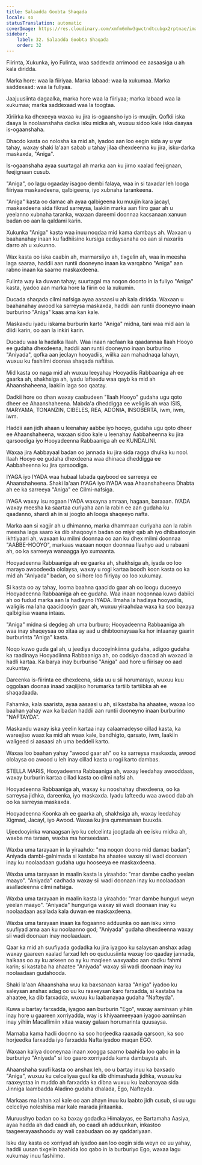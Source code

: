 ```yaml
---
title: Salaadda Goobta Shaqada
locale: so
statusTranslation: automatic
coverImage: https://res.cloudinary.com/xmfm6mhw3gwctndtcubgx2rptnae/image/upload/v1740468922/small_cover_tratado_de_psicologia_revolucionaria_a4c0dca4e0.webp
sidebar:
    label: 32. Salaadda Goobta Shaqada
    order: 32
---
```

Fiirinta, Xukunka, iyo Fulinta, waa saddexda arrimood ee aasaasiga u ah kala diridda.

Marka hore: waa la fiiriyaa. Marka labaad: waa la xukumaa. Marka saddexaad: waa la fuliyaa.

Jaajuusiinta dagaalka, marka hore waa la fiiriyaa; marka labaad waa la xukumaa; marka saddexaad waa la toogtaa.

Xiriirka ka dhexeeya waxaa ku jira is-ogaansho iyo is-muujin. Qofkii iska daaya la noolaanshaha dadka isku midka ah, wuxuu sidoo kale iska daayaa is-ogaanshaha.

Dhacdo kasta oo nolosha ka mid ah, iyadoo aan loo eegin sida ay u yar tahay, waxay shaki la'aan sabab u tahay jilaa dhexdeenna ku jira, isku-darka maskaxda, "Aniga".

Is-ogaanshaha ayaa suurtagal ah marka aan ku jirno xaalad feejignaan, feejignaan cusub.

"Aniga", oo lagu ogaaday isagoo dembi falaya, waa in si taxadar leh looga fiiriyaa maskaxdeena, qalbigeena, iyo xubnaha tarankeena.

"Aniga" kasta oo damac ah ayaa qalbigeena ku muujin kara jacayl, maskaxdeena sida fikrad sarreysa, laakiin marka aan fiiro gaar ah u yeelanno xubnaha taranka, waxaan dareemi doonnaa kacsanaan xanuun badan oo aan la qaldami karin.

Xukunka "Aniga" kasta waa inuu noqdaa mid kama dambays ah. Waxaan u baahanahay inaan ku fadhiisino kursiga eedaysanaha oo aan si naxariis darro ah u xukunno.

Wax kasta oo iska caabin ah, marmarsiiyo ah, tixgelin ah, waa in meesha laga saaraa, haddii aan runtii dooneyno inaan ka warqabno "Aniga" aan rabno inaan ka saarno maskaxdeena.

Fulinta way ka duwan tahay; suurtagal ma noqon doonto in la fuliyo "Aniga" kasta, iyadoo aan marka hore la fiirin oo la xukumin.

Ducada shaqada cilmi nafsiga ayaa aasaasi u ah kala diridda. Waxaan u baahanahay awood ka sarreysa maskaxda, haddii aan runtii dooneyno inaan burburino "Aniga" kaas ama kan kale.

Maskaxdu iyadu iskama burburin karto "Aniga" midna, tani waa mid aan la diidi karin, oo aan la inkiri karin.

Ducadu waa la hadalka Ilaah. Waa inaan racfaan ka qaadannaa Ilaah Hooyo ee gudaha dhexdeena, haddii aan runtii dooneyno inaan burburino "Aniyada", qofka aan jeclayn hooyadiis, wiilka aan mahadnaqa lahayn, wuxuu ku fashilmi doonaa shaqada naftiisa.

Mid kasta oo naga mid ah wuxuu leeyahay Hooyadiis Rabbaaniga ah ee gaarka ah, shakhsiga ah, iyadu lafteedu waa qayb ka mid ah Ahaanshaheena, laakiin laga soo qaatay.

Dadkii hore oo dhan waxay caabudeen "Ilaah Hooyo" gudaha ugu qoto dheer ee Ahaanshaheena. Mabda'a dheddigga ee weligiis ah waa ISIS, MARYAMA, TONANZIN, CIBELES, REA, ADONIA, INSOBERTA, iwm, iwm, iwm.

Haddii aan jidh ahaan u leenahay aabbe iyo hooyo, gudaha ugu qoto dheer ee Ahaanshaheena, waxaan sidoo kale u leenahay Aabbaheenna ku jira qarsoodiga iyo Hooyadeenna Rabbaaniga ah ee KUNDALINI.

Waxaa jira Aabbayaal badan oo jannada ku jira sida ragga dhulka ku nool. Ilaah Hooyo ee gudaha dhexdeena waa dhinaca dheddigga ee Aabbaheenna ku jira qarsoodiga.

IYAGA iyo IYADA waa hubaal labada qaybood ee sarreeya ee Ahaanshaheena. Shaki la'aan IYAGA iyo IYADA waa Ahaanshaheena Dhabta ah ee ka sarreeya "Aniga" ee Cilmi-nafsiga.

IYAGA waxay isu rogaan IYADA waxayna amraan, hagaan, baraaan. IYADA waxay meesha ka saartaa curiyaha aan la rabin ee aan gudaha ku qaadanno, shardi ah in si joogto ah looga shaqeeyo nafta.

Marka aan si xagjir ah u dhimanno, marka dhammaan curiyaha aan la rabin meesha laga saaro ka dib shaqooyin badan oo miyir qab ah iyo dhibaatooyin ikhtiyaari ah, waxaan ku milmi doonnaa oo aan ku dhex milmi doonnaa "AABBE-HOOYO", markaas waxaan noqon doonnaa Ilaahyo aad u rabaani ah, oo ka sarreeya wanaagga iyo xumaanta.

Hooyadeenna Rabbaaniga ah ee gaarka ah, shakhsiga ah, iyada oo loo marayo awoodeeda ololaysa, waxay u rogi kartaa boodh koon kasta oo ka mid ah "Aniyada" badan, oo si hore loo fiiriyay oo loo xukumay.

Si kasta oo ay tahay, looma baahna qaacido gaar ah oo loogu duceeyo Hooyadeenna Rabbaaniga ah ee gudaha. Waa inaan noqonnaa kuwo dabiici ah oo fudud marka aan la hadlayno IYADA. Ilmaha la hadlaya hooyadiis, waligiis ma laha qaacidooyin gaar ah, wuxuu yiraahdaa waxa ka soo baxaya qalbigiisa waana intaas.

"Aniga" midna si degdeg ah uma burburo; Hooyadeenna Rabbaaniga ah waa inay shaqeysaa oo xitaa ay aad u dhibtoonaysaa ka hor intaanay gaarin burburinta "Aniga" kasta.

Noqo kuwo guda gal ah, u jeediya ducooyinkiinna gudaha, adigoo gudaha ka raadinaya Hooyadiinna Rabbaaniga ah, oo codsiyo daacad ah waxaad la hadli kartaa. Ka barya inay burburiso "Aniga" aad hore u fiirisay oo aad xukuntay.

Dareenka is-fiirinta ee dhexdeena, sida uu u sii horumarayo, wuxuu kuu oggolaan doonaa inaad xaqiijiso horumarka tartiib tartiibka ah ee shaqadaada.

Fahamka, kala saarista, ayaa aasaasi u ah, si kastaba ha ahaatee, waxaa loo baahan yahay wax ka badan haddii aan runtii dooneyno inaan burburino "NAFTAYDA".

Maskaxdu waxay iska yeelin kartaa inay calaamadeyso cillad kasta, ka wareejiso waax ka mid ah waax kale, bandhigto, qarsato, iwm, laakiin waligeed si aasaasi ah uma beddeli karto.

Waxaa loo baahan yahay "awood gaar ah" oo ka sarreysa maskaxda, awood ololaysa oo awood u leh inay cillad kasta u rogi karto dambas.

STELLA MARIS, Hooyadeenna Rabbaaniga ah, waxay leedahay awooddaas, waxay burburin kartaa cillad kasta oo cilmi nafsi ah.

Hooyadeenna Rabbaaniga ah, waxay ku nooshahay dhexdeena, oo ka sarreysa jidhka, dareenka, iyo maskaxda. Iyadu lafteedu waa awood dab ah oo ka sarreysa maskaxda.

Hooyadeenna Koonka ah ee gaarka ah, shakhsiga ah, waxay leedahay Xigmad, Jacayl, iyo Awood. Waxaa ku jira qummanaan buuxda.

Ujeedooyinka wanaagsan iyo ku celcelinta joogtada ah ee isku midka ah, waxba ma taraan, waxba ma horseedaan.

Waxba uma tarayaan in la yiraahdo: "ma noqon doono mid damac badan"; Aniyada dambi-galnimada si kastaba ha ahaatee waxay sii wadi doonaan inay ku noolaadaan gudaha ugu hooseeya ee maskaxdeena.

Waxba uma tarayaan in maalin kasta la yiraahdo: "mar dambe cadho yeelan maayo". "Aniyada" cadhada waxay sii wadi doonaan inay ku noolaadaan asalladeenna cilmi nafsiga.

Waxba uma tarayaan in maalin kasta la yiraahdo: "mar dambe hunguri weyn yeelan maayo". "Aniyada" hunguriga waxay sii wadi doonaan inay ku noolaadaan asallada kala duwan ee maskaxdeena.

Waxba uma tarayaan inaan ka fogaanno adduunka oo aan isku xirno suufiyad ama aan ku noolaanno god; "Aniyada" gudaha dhexdeenna waxay sii wadi doonaan inay noolaadaan.

Qaar ka mid ah suufiyada godadka ku jira iyagoo ku salaysan anshax adag waxay gaareen xaalad farxad leh oo quduusiinta waxay loo qaaday jannada, halkaas oo ay ku arkeen oo ay ku maqleen waxyaabo aan dadku fahmi karin; si kastaba ha ahaatee "Aniyada" waxay sii wadi doonaan inay ku noolaadaan gudahooda.

Shaki la'aan Ahaanshaha wuu ka baxsanaan karaa "Aniga" iyadoo ku saleysan anshax adag oo uu ku raaxeysan karo farxadda, si kastaba ha ahaatee, ka dib farxadda, wuxuu ku laabanayaa gudaha "Nafteyda".

Kuwa u bartay farxadda, iyagoo aan burburin "Ego", waxay aaminsan yihiin inay hore u gaareen xorriyadda, way is khiyaameeyaan iyagoo aaminsan inay yihiin Macallimiin xitaa waxay galaan horumarinta quusaysa.

Marnaba kama hadli doonno ka soo horjeedka raaxada qarsoon, ka soo horjeedka farxadda iyo farxadda Nafta iyadoo maqan EGO.

Waxaan kaliya dooneynaa inaan xoogga saarno baahida loo qabo in la burburiyo "Aniyada" si loo gaaro xorriyadda kama dambaysta ah.

Ahaanshaha suufi kasta oo anshax leh, oo u bartay inuu ka baxsado "Aniga", wuxuu ku celceliyaa guul ka dib dhimashada jidhka, wuxuu ku raaxeystaa in muddo ah farxadda ka dibna wuxuu ku laabanayaa sida Jinniga laambadda Aladino gudaha dhalada, Ego, Nafteyda.

Markaas ma lahan xal kale oo aan ahayn inuu ku laabto jidh cusub, si uu ugu celceliyo noloshiisa mar kale marada jiritaanka.

Muruushyo badan oo ka baxay godadka Himalayas, ee Bartamaha Aasiya, ayaa hadda ah dad caadi ah, oo caadi ah adduunkan, inkastoo taageerayaashoodu ay wali caabudaan oo ay qaddariyaan.

Isku day kasta oo xorriyad ah iyadoo aan loo eegin sida weyn ee uu yahay, haddii uusan tixgelin baahida loo qabo in la burburiyo Ego, waxaa lagu xukumay inuu fashilmo.

